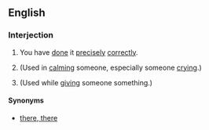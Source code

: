 ==English==
===Interjection===
{{en-intj|pos=[[there]] [[you]] [[go]]}}
#{{informal|idiom}} You have [[done]] it [[precisely]] [[correctly]].
#{{informal|idiom}} (Used in [[calm]]ing someone, especially someone [[cry]]ing.)
#{{informal|idiom}} (Used while [[give|giving]] someone something.)
====Synonyms====
*{{sense|used in calming}} [[there, there]]
